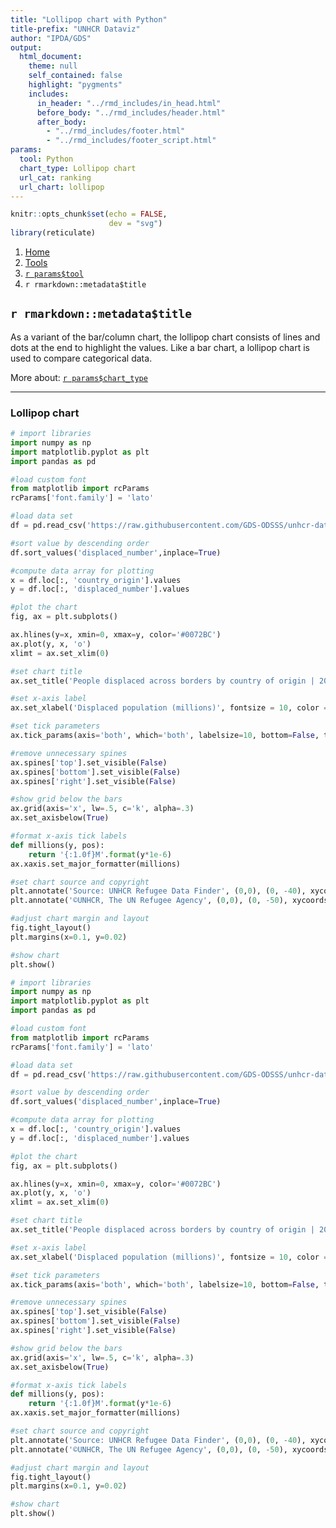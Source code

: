 ```yaml
---
title: "Lollipop chart with Python"
title-prefix: "UNHCR Dataviz"
author: "IPDA/GDS"
output:
  html_document:
    theme: null
    self_contained: false
    highlight: "pygments"
    includes:
      in_header: "../rmd_includes/in_head.html"
      before_body: "../rmd_includes/header.html"
      after_body:
        - "../rmd_includes/footer.html"
        - "../rmd_includes/footer_script.html"
params:
  tool: Python
  chart_type: Lollipop chart
  url_cat: ranking
  url_chart: lollipop
---
```


```r
knitr::opts_chunk$set(echo = FALSE,
                      dev = "svg")
library(reticulate)
```

<main id="tools" class="container py-5">

<!-- Breadcrumb is filled automatically with the text from Title and Tool parameter in YAML --> 
<nav aria-label="breadcrumb">
    <ol class="breadcrumb">
        <li class="breadcrumb-item"><a href="../../">Home</a></li>
        <li class="breadcrumb-item"><a href="../">Tools</a></li>
        <li class="breadcrumb-item"><a href="../`r tolower(params$tool)`/">`r params$tool`</a></li>
        <li class="breadcrumb-item active" aria-current="page">`r rmarkdown::metadata$title`</li>
    </ol>
</nav>

<!-- Intro header --> 
<div class="my-5 text-center">

## `r rmarkdown::metadata$title`

<div class="row justify-content-center">
<div class="col-lg-8">

<!-- Only text to change below, the rest comes from the YAML --> 
As a variant of the bar/column chart, the lollipop chart consists of lines and dots at the end to highlight the values. Like a bar chart, a lollipop chart is used to compare categorical data.

More about: <a href="../../chart_gallery/`r params$url_cat`.html#`r params$url_chart`">`r params$chart_type`</a>

</div>
</div>
</div>


----

<!-- Beginning of section, should be preceded by hr (----) --> 
<section class="my-5">

### Lollipop chart

<div class="row">

<!-- First column for large screen --> 
<div class="col-lg-6">

```python
# import libraries
import numpy as np
import matplotlib.pyplot as plt
import pandas as pd

#load custom font
from matplotlib import rcParams
rcParams['font.family'] = 'lato'

#load data set
df = pd.read_csv('https://raw.githubusercontent.com/GDS-ODSSS/unhcr-dataviz-platform/master/data/ranking/bar_ordered.csv')

#sort value by descending order
df.sort_values('displaced_number',inplace=True)

#compute data array for plotting
x = df.loc[:, 'country_origin'].values
y = df.loc[:, 'displaced_number'].values

#plot the chart
fig, ax = plt.subplots()

ax.hlines(y=x, xmin=0, xmax=y, color='#0072BC')
ax.plot(y, x, 'o')
xlimt = ax.set_xlim(0)

#set chart title
ax.set_title('People displaced across borders by country of origin | 2020', fontsize=14, fontweight='bold', loc='left', pad=20, color = '#000000')

#set x-axis label
ax.set_xlabel('Displaced population (millions)', fontsize = 10, color = '#666666')

#set tick parameters 
ax.tick_params(axis='both', which='both', labelsize=10, bottom=False, top=False, labelbottom=True, left=False, right=False, labelleft=True, labelcolor = '#333333')

#remove unnecessary spines  
ax.spines['top'].set_visible(False)
ax.spines['bottom'].set_visible(False)
ax.spines['right'].set_visible(False)

#show grid below the bars
ax.grid(axis='x', lw=.5, c='k', alpha=.3)
ax.set_axisbelow(True)

#format x-axis tick labels
def millions(y, pos):
    return '{:1.0f}M'.format(y*1e-6)
ax.xaxis.set_major_formatter(millions)

#set chart source and copyright
plt.annotate('Source: UNHCR Refugee Data Finder', (0,0), (0, -40), xycoords='axes fraction', textcoords='offset points', va='top', color = '#666666', fontsize=9)
plt.annotate('©UNHCR, The UN Refugee Agency', (0,0), (0, -50), xycoords='axes fraction', textcoords='offset points', va='top', color = '#666666', fontsize=9)

#adjust chart margin and layout
fig.tight_layout()
plt.margins(x=0.1, y=0.02)

#show chart
plt.show()
```

</div>
<!-- End First column --->

<!-- Second column for large screen --> 
<div class="col-lg-6">



```python
# import libraries
import numpy as np
import matplotlib.pyplot as plt
import pandas as pd

#load custom font
from matplotlib import rcParams
rcParams['font.family'] = 'lato'

#load data set
df = pd.read_csv('https://raw.githubusercontent.com/GDS-ODSSS/unhcr-dataviz-platform/master/data/ranking/bar_ordered.csv')

#sort value by descending order
df.sort_values('displaced_number',inplace=True)

#compute data array for plotting
x = df.loc[:, 'country_origin'].values
y = df.loc[:, 'displaced_number'].values

#plot the chart
fig, ax = plt.subplots()

ax.hlines(y=x, xmin=0, xmax=y, color='#0072BC')
ax.plot(y, x, 'o')
xlimt = ax.set_xlim(0)

#set chart title
ax.set_title('People displaced across borders by country of origin | 2020', fontsize=14, fontweight='bold', loc='left', pad=20, color = '#000000')

#set x-axis label
ax.set_xlabel('Displaced population (millions)', fontsize = 10, color = '#666666')

#set tick parameters 
ax.tick_params(axis='both', which='both', labelsize=10, bottom=False, top=False, labelbottom=True, left=False, right=False, labelleft=True, labelcolor = '#333333')

#remove unnecessary spines  
ax.spines['top'].set_visible(False)
ax.spines['bottom'].set_visible(False)
ax.spines['right'].set_visible(False)

#show grid below the bars
ax.grid(axis='x', lw=.5, c='k', alpha=.3)
ax.set_axisbelow(True)

#format x-axis tick labels
def millions(y, pos):
    return '{:1.0f}M'.format(y*1e-6)
ax.xaxis.set_major_formatter(millions)

#set chart source and copyright
plt.annotate('Source: UNHCR Refugee Data Finder', (0,0), (0, -40), xycoords='axes fraction', textcoords='offset points', va='top', color = '#666666', fontsize=9)
plt.annotate('©UNHCR, The UN Refugee Agency', (0,0), (0, -50), xycoords='axes fraction', textcoords='offset points', va='top', color = '#666666', fontsize=9)

#adjust chart margin and layout
fig.tight_layout()
plt.margins(x=0.1, y=0.02)

#show chart
plt.show()
```


</div>
<!-- End Second column --->

</div>
</section>
<!-- End of section --->


</main>
